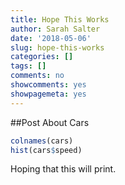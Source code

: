 ```yaml
---
title: Hope This Works
author: Sarah Salter
date: '2018-05-06'
slug: hope-this-works
categories: []
tags: []
comments: no
showcomments: yes
showpagemeta: yes
---
```


##Post About Cars
```r
colnames(cars)
hist(cars$speed)
```

Hoping that this will print. 